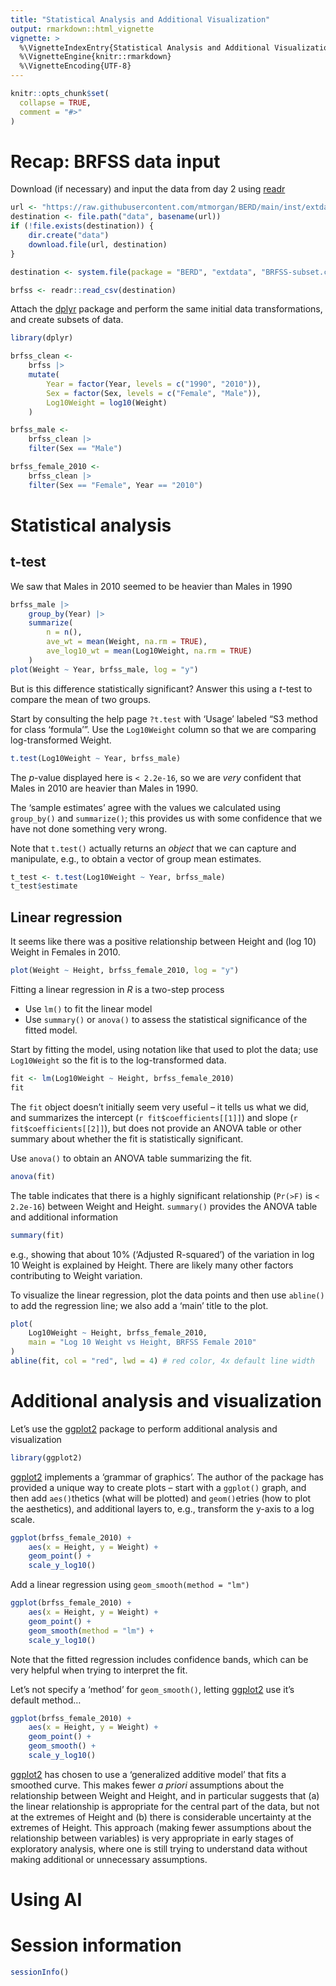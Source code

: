 ```yaml
---
title: "Statistical Analysis and Additional Visualization"
output: rmarkdown::html_vignette
vignette: >
  %\VignetteIndexEntry{Statistical Analysis and Additional Visualization}
  %\VignetteEngine{knitr::rmarkdown}
  %\VignetteEncoding{UTF-8}
---
```


```r
knitr::opts_chunk$set(
  collapse = TRUE,
  comment = "#>"
)
```

# Recap: BRFSS data input

Download (if necessary) and input the data from day 2 using [readr][]

```r
url <- "https://raw.githubusercontent.com/mtmorgan/BERD/main/inst/extdata/BRFSS-subset.csv"
destination <- file.path("data", basename(url))
if (!file.exists(destination)) {
    dir.create("data")
    download.file(url, destination)
}
```

```r
destination <- system.file(package = "BERD", "extdata", "BRFSS-subset.csv")
```

```r
brfss <- readr::read_csv(destination)
```

Attach the [dplyr][] package and perform the same initial data
transformations, and create subsets of data.

```r
library(dplyr)

brfss_clean <-
    brfss |>
    mutate(
        Year = factor(Year, levels = c("1990", "2010")),
        Sex = factor(Sex, levels = c("Female", "Male")),
        Log10Weight = log10(Weight)
    )

brfss_male <-
    brfss_clean |>
    filter(Sex == "Male")

brfss_female_2010 <-
    brfss_clean |>
    filter(Sex == "Female", Year == "2010")
```

# Statistical analysis

## t-test

We saw that Males in 2010 seemed to be heavier than Males in 1990

```r
brfss_male |>
    group_by(Year) |>
    summarize(
        n = n(),
        ave_wt = mean(Weight, na.rm = TRUE),
        ave_log10_wt = mean(Log10Weight, na.rm = TRUE)
    )
plot(Weight ~ Year, brfss_male, log = "y")
```

But is this difference statistically significant? Answer this using a
*t*-test to compare the mean of two groups.

Start by consulting the help page `?t.test` with 'Usage' labeled "S3
method for class 'formula'". Use the `Log10Weight` column so that we
are comparing log-transformed Weight.

```r
t.test(Log10Weight ~ Year, brfss_male)
```

The *p*-value displayed here is `< 2.2e-16`, so we are *very*
confident that Males in 2010 are heavier than Males in 1990.

The 'sample estimates' agree with the values we calculated using
`group_by()` and `summarize()`; this provides us with some confidence
that we have not done something very wrong.

Note that `t.test()` actually returns an *object* that we can capture
and manipulate, e.g., to obtain a vector of group mean estimates.

```r
t_test <- t.test(Log10Weight ~ Year, brfss_male)
t_test$estimate
```

## Linear regression

It seems like there was a positive relationship between Height and
(log 10) Weight in Females in 2010.

```r
plot(Weight ~ Height, brfss_female_2010, log = "y")
```

Fitting a linear regression in *R* is a two-step process

- Use `lm()` to fit the linear model
- Use `summary()` or `anova()` to assess the statistical significance
  of the fitted model.
  
Start by fitting the model, using notation like that used to plot the
data; use `Log10Weight` so the fit is to the log-transformed data.

```r
fit <- lm(Log10Weight ~ Height, brfss_female_2010)
fit
```

The `fit` object doesn't initially seem very useful -- it tells us
what we did, and summarizes the intercept (`r fit$coefficients[[1]]`)
and slope (`r fit$coefficients[[2]]`), but does not provide an ANOVA
table or other summary about whether the fit is statistically
significant.

Use `anova()` to obtain an ANOVA table summarizing the fit.

```r
anova(fit)
```

The table indicates that there is a highly significant relationship
(`Pr(>F)` is `< 2.2e-16`) between Weight and Height. `summary()`
provides the ANOVA table and additional information

```r
summary(fit)
```

e.g., showing that about 10% ('Adjusted R-squared') of the variation
in log 10 Weight is explained by Height. There are likely many other
factors contributing to Weight variation.

To visualize the linear regression, plot the data points and then use
`abline()` to add the regression line; we also add a 'main' title to
the plot.

```r
plot(
    Log10Weight ~ Height, brfss_female_2010,
    main = "Log 10 Weight vs Height, BRFSS Female 2010"
)
abline(fit, col = "red", lwd = 4) # red color, 4x default line width
```

# Additional analysis and visualization

Let's use the [ggplot2][] package to perform additional analysis and
visualization

```r
library(ggplot2)
```

[ggplot2][] implements a 'grammar of graphics'. The author of the
package has provided a unique way to create plots -- start with a
`ggplot()` graph, and then add `aes()`thetics (what will be plotted)
and `geom()`etries (how to plot the aesthetics), and additional layers
to, e.g., transform the y-axis to a log scale.

```r
ggplot(brfss_female_2010) +
    aes(x = Height, y = Weight) +
    geom_point() +
    scale_y_log10()
```

Add a linear regression using `geom_smooth(method = "lm")`

```r
ggplot(brfss_female_2010) +
    aes(x = Height, y = Weight) +
    geom_point() +
    geom_smooth(method = "lm") +
    scale_y_log10()
```

Note that the fitted regression includes confidence bands, which can
be very helpful when trying to interpret the fit.

Let's not specify a 'method' for `geom_smooth()`, letting [ggplot2][]
use it's default method...

```r
ggplot(brfss_female_2010) +
    aes(x = Height, y = Weight) +
    geom_point() +
    geom_smooth() +
    scale_y_log10()
```

[ggplot2][] has chosen to use a 'generalized additive model' that fits
a smoothed curve. This makes fewer *a priori* assumptions about the
relationship between Weight and Height, and in particular suggests
that (a) the linear relationship is appropriate for the central part
of the data, but not at the extremes of Height and (b) there is
considerable uncertainty at the extremes of Height. This approach
(making fewer assumptions about the relationship between variables) is
very appropriate in early stages of exploratory analysis, where one is
still trying to understand data without making additional or
unnecessary assumptions.

# Using AI

# Session information

```r
sessionInfo()
```

[dplyr]: https://CRAN.R-project.org/package=dplyr
[readr]: https://CRAN.R-project.org/package=readr
[ggplot2]: https://CRAN.R-project.org/package=ggplot2
